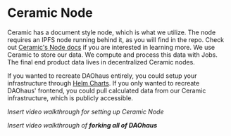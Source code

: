 # Ceramic Node

Ceramic has a document style node, which is what we utilize. The node requires an IPFS node running behind it, as you will find in the repo. Check out [Ceramic's Node docs](https://developers.ceramic.network/run/nodes/nodes/) if you are interested in learning more. We use Ceramic to store our data. We compute and process this data with Jobs. The final end product data lives in decentralized Ceramic nodes.

If you wanted to recreate DAOhaus entirely, you could setup your infrastructure through [Helm Charts](https://hackmd.io/@daohaus/V3Docs-HelmCharts). If you only wanted to recreate DAOhaus' frontend, you could pull calculated data from our Ceramic infrastructure, which is publicly accessible.

*Insert video walkthrough for setting up Ceramic Node*

*Insert video walkthrough of **forking all of DAOhaus***
